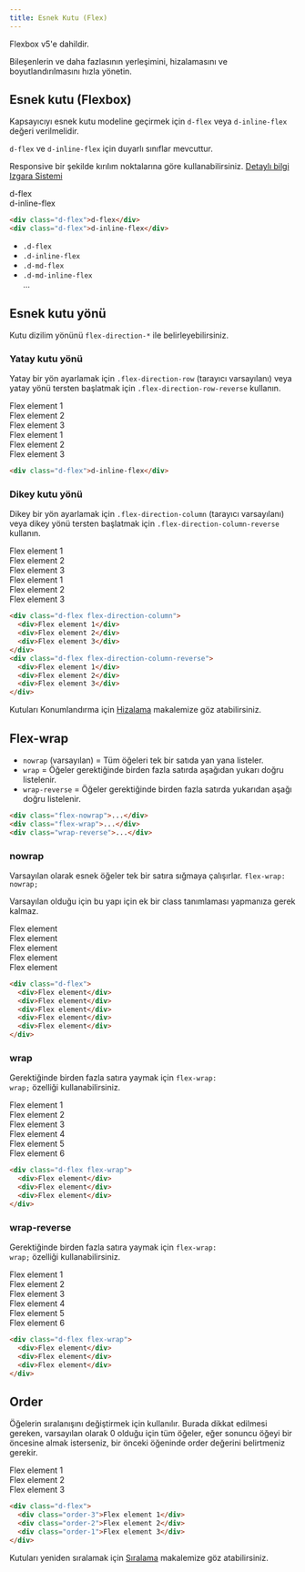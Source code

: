 ```yaml
---
title: Esnek Kutu (Flex)
---
```


Flexbox v5'e dahildir. 

Bileşenlerin ve daha fazlasının yerleşimini, 
hizalamasını ve boyutlandırılmasını hızla yönetin.

## Esnek kutu (Flexbox)
Kapsayıcıyı esnek kutu modeline geçirmek için <code>d-flex</code> veya <code>d-inline-flex</code> değeri verilmelidir.

<code>d-flex</code> ve <code>d-inline-flex</code> için duyarlı sınıflar mevcuttur.

Responsive bir şekilde kırılım noktalarına göre kullanabilirsiniz. <a href="/docs/css/tr-layout-grid">Detaylı bilgi Izgara Sistemi</a>

<div class="px-0 mb-1 border bg-white bdr-2">
  <div class="p-2">
    <div class="mb-1 w-100">
      <div class="d-flex bg-gray p-1 justify-content-center">d-flex</div>
    </div>
    <div class="w-100">
      <div class="d-inline-flex bg-gray p-1">d-inline-flex</div>
    </div>
  </div>
</div>

```html
<div class="d-flex">d-flex</div>
<div class="d-flex">d-inline-flex</div>
```

<div class="px-0 mb-2 mt-2 border bg-light bdr-2">
  <div class="m-0 p-2 w-100">
    <ul>
        <li><code>.d-flex</code></li>
        <li><code>.d-inline-flex</code></li>
        <li><code>.d-md-flex</code></li>
        <li><code>.d-md-inline-flex</code></li>
        ...
    </ul>
  </div>
</div>

## Esnek kutu yönü

Kutu dizilim yönünü <code>flex-direction-*</code> ile belirleyebilirsiniz.

### Yatay kutu yönü

Yatay bir yön ayarlamak için <code>.flex-direction-row</code> (tarayıcı varsayılanı) veya yatay 
yönü tersten başlatmak için <code>.flex-direction-row-reverse</code> kullanın.

<div class="mb-1 border bg-white bdr-2 p-2">
  <div class="d-flex flex-direction-row w-100 bg-secondary mb-1">
    <div class="bg-gray p-1 border">Flex element 1</div>
    <div class="bg-gray p-1 border">Flex element 2</div>
    <div class="bg-gray p-1 border">Flex element 3</div>
  </div>
  <div class="d-flex flex-direction-row-reverse m-0 w-100 bg-secondary">
    <div class="bg-gray p-1 border">Flex element 1</div>
    <div class="bg-gray p-1 border">Flex element 2</div>
    <div class="bg-gray p-1 border">Flex element 3</div>
  </div>
</div>

```html
<div class="d-flex">d-inline-flex</div>
```

### Dikey kutu yönü

Dikey bir yön ayarlamak için <code>.flex-direction-column</code> (tarayıcı varsayılanı) veya dikey 
yönü tersten başlatmak için <code>.flex-direction-column-reverse</code> kullanın.

<div class="mb-1 border bg-white bdr-2 p-2">
  <div class="d-flex flex-direction-column w-100 bg-secondary mb-1">
    <div class="bg-gray p-1 border">Flex element 1</div>
    <div class="bg-gray p-1 border">Flex element 2</div>
    <div class="bg-gray p-1 border">Flex element 3</div>
  </div>
  <div class="d-flex flex-direction-column-reverse m-0 w-100 bg-secondary">
    <div class="bg-gray p-1 border">Flex element 1</div>
    <div class="bg-gray p-1 border">Flex element 2</div>
    <div class="bg-gray p-1 border">Flex element 3</div>
  </div>
</div>

```html
<div class="d-flex flex-direction-column">
  <div>Flex element 1</div>
  <div>Flex element 2</div>
  <div>Flex element 3</div>
</div>
<div class="d-flex flex-direction-column-reverse">
  <div>Flex element 1</div>
  <div>Flex element 2</div>
  <div>Flex element 3</div>
</div>
```

<div class="v5-example-alert-info text-black">
  Kutuları Konumlandırma için <a href="/docs/css/tr-layout-alignments">Hizalama</a> makalemize göz atabilirsiniz.
</div>

## Flex-wrap
<ul>
  <li>
    <code>nowrap</code> (varsayılan) = Tüm öğeleri tek bir satıda yan yana listeler.
  </li>
  <li>
    <code>wrap</code> = Öğeler gerektiğinde birden fazla satırda aşağıdan yukarı doğru listelenir.
  </li>
  <li>
    <code>wrap-reverse</code> = Öğeler gerektiğinde birden fazla satırda yukarıdan aşağı doğru listelenir.
  </li>
</ul>

```html
<div class="flex-nowrap">...</div>
<div class="flex-wrap">...</div>
<div class="wrap-reverse">...</div>
```

### nowrap
Varsayılan olarak esnek öğeler tek bir satıra sığmaya çalışırlar. <code>flex-wrap: nowrap;</code>

Varsayılan olduğu için bu yapı için ek bir class tanımlaması yapmanıza gerek kalmaz.

<div class="mb-1 border bg-gray bdr-2 p-2">
  <div class="d-flex v5-highlight v5-example-utilities-flex-nowrap">
    <div class="v5-highlight p-1 border">Flex element</div>
    <div class="v5-highlight p-1 border">Flex element</div>
    <div class="v5-highlight p-1 border">Flex element</div>
    <div class="v5-highlight p-1 border">Flex element</div>
    <div class="v5-highlight p-1 border">Flex element</div>
  </div>
</div>

```html
<div class="d-flex">
  <div>Flex element</div>
  <div>Flex element</div>
  <div>Flex element</div>
  <div>Flex element</div>
  <div>Flex element</div>
</div>
```

### wrap
Gerektiğinde birden fazla satıra yaymak için <code>flex-wrap: wrap;</code> özelliği kullanabilirsiniz.

<div class="mb-1 border bg-gray bdr-2 p-2">
  <div class="d-flex flex-wrap v5-highlight v5-example-utilities-flex-wrap">
    <div class="v5-highlight p-1 border">Flex element 1</div>
    <div class="v5-highlight p-1 border">Flex element 2</div>
    <div class="v5-highlight p-1 border">Flex element 3</div>
    <div class="v5-highlight p-1 border">Flex element 4</div>
    <div class="v5-highlight p-1 border">Flex element 5</div>
    <div class="v5-highlight p-1 border">Flex element 6</div>
  </div>
</div>

```html
<div class="d-flex flex-wrap">
  <div>Flex element</div>
  <div>Flex element</div>
  <div>Flex element</div>
</div>
```

### wrap-reverse
Gerektiğinde birden fazla satıra yaymak için <code>flex-wrap: wrap;</code> özelliği kullanabilirsiniz.

<div class="mb-1 border bg-gray bdr-2 p-2">
  <div class="d-flex flex-wrap-reverse v5-highlight v5-example-utilities-flex-wrap-reverse">
    <div class="v5-highlight p-1 border">Flex element 1</div>
    <div class="v5-highlight p-1 border">Flex element 2</div>
    <div class="v5-highlight p-1 border">Flex element 3</div>
    <div class="v5-highlight p-1 border">Flex element 4</div>
    <div class="v5-highlight p-1 border">Flex element 5</div>
    <div class="v5-highlight p-1 border">Flex element 6</div>
  </div>
</div>

```html
<div class="d-flex flex-wrap">
  <div>Flex element</div>
  <div>Flex element</div>
  <div>Flex element</div>
</div>
```

## Order
Öğelerin sıralanışını değiştirmek için kullanılır. 
Burada dikkat edilmesi gereken, varsayılan olarak 0 olduğu için tüm öğeler, 
eğer sonuncu öğeyi bir öncesine almak isterseniz, bir önceki öğeninde order değerini belirtmeniz gerekir.

<div class="mb-1 border bg-white bdr-2 p-2">
  <div class="d-flex w-100 bg-secondary">
    <div class="order-3 bg-gray p-1 border">Flex element 1</div>
    <div class="order-2 bg-gray p-1 border">Flex element 2</div>
    <div class="order-1 bg-gray p-1 border">Flex element 3</div>
  </div>
</div>

```html
<div class="d-flex">
  <div class="order-3">Flex element 1</div>
  <div class="order-2">Flex element 2</div>
  <div class="order-1">Flex element 3</div>
</div>
```

<div class="v5-example-alert-info text-black">
  Kutuları yeniden sıralamak için <a href="/docs/css/tr-layout-orders">Sıralama</a> makalemize göz atabilirsiniz.
</div>
